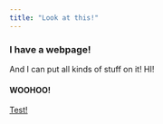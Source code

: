 ```yaml
---
title: "Look at this!"
---
```


### I have a webpage!

And I can put all kinds of stuff on it! HI!

#### WOOHOO!

[Test!](about)
